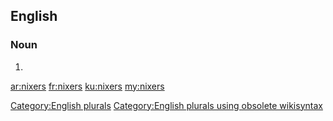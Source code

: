 ==English==

===Noun===
{{head|en}}

# {{plural of|nixer}}

[[Category:English plurals]][[Category:English plurals using obsolete wikisyntax]]

[[ar:nixers]]
[[fr:nixers]]
[[ku:nixers]]
[[my:nixers]]
